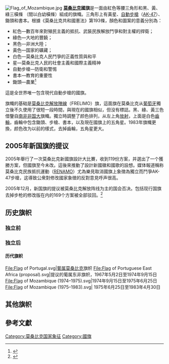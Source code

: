 {{Infobox Flag
| Name       = 莫桑比克國旗
| Image      = Flag of Mozambique.svg
| Use        = 111111
| Symbol     = 
| Proportion = 2:3
| Adoption   = 1983年5月1日
}}
[[File:Flag_of_Mozambique.jpg|thumb]]
'''[[莫桑比克|莫桑比克]]國旗'''是一面由紅色等腰三角形和黑、黃、綠三橫條 （間以白幼橫條）組成的旗幟。三角形上有黃星、[[自動步槍|自動步槍]]（[[卡拉什尼科夫自動步槍|AK-47]]）、鋤頭和書本。根據《莫桑比克共和國憲法》第193條，顏色和圖案的意義分別為：
* 紅色—數百年來對殖民主義的抵抗、武裝民族解放鬥爭和對主權的捍衛；
* 綠色—大地的豐饒；
* 黑色—非洲大陸；
* 黃色—国家的礦藏；
* 白色—莫桑比克人民鬥爭的正義性質與和平
* 星—莫桑比克人民的社會主義和國際主義精神
* 自動步槍—防衛和警惕
* 書本—教育的重要性
* 鋤頭—農業<ref>{{Cite web |url=http://www.fotw.net/flags/mz.html |title=FOTW: Mozambique |access-date=2007-10-18 |archive-url=https://web.archive.org/web/20070930220810/http://www.fotw.net/flags/mz.html |archive-date=2007-09-30 |dead-url=yes }}</ref>

這是全世界唯一包含現代自動步槍的國旗。

旗幟的基础是[[莫桑比克解放陣線|莫桑比克解放陣線]]（FRELIMO）旗，這面旗在莫桑比克从[[葡萄牙|葡萄牙]]獨立後不久使用了很短一段時間，與現在的國旗相似，但没有標誌。黑、綠、黃三色借鑒自[[南非|南非]][[非国大|非国大]]旗幟。獨立時調整了颜色排列，从左上角[[放射|放射]]，上面是白色[[齒輪|齒輪]]，齒輪中包含鋤頭、步槍、書本，以及現在國旗上的五角星。1983年旗幟更換，颜色改为以前的樣式，去掉齒輪，五角星更大。

== 2005年新国旗的提议 ==
2005年舉行了一次莫桑比克新國旗設計大比賽，收到119份方案，并選出了一个獲勝方案，但國旗至今未改。這後來推動了設計新國徽和國歌的設想。媒体報道稱称莫桑比克民族抵抗運動（[[莫桑比克全國抵抗|RENAMO]]）尤為樂見取消國旗上象徴為獨立而鬥爭AK-47步槍，这導致公衆對修改國家象徴的反對意見呼声很高。

2005年12月，新国旗的提议被莫桑比克解放阵线为主的国会否决。包括现行国旗去掉步枪的修改版在内的169个方案被全部驳回。<ref>{{cite news |author= |title=Mozambique: Parliament Keeps Gun In National Flag |url=http://query.nytimes.com/gst/fullpage.html?res=9E01E4D71730F933A15751C1A9639C8B63 |work=纽约时报 |date=2005-12-20 |accessdate=2007-11-14 |archive-date=2018-01-21 |archive-url=https://web.archive.org/web/20180121072348/https://query.nytimes.com/gst/fullpage.html?res=9E01E4D71730F933A15751C1A9639C8B63 |dead-url=no }}</ref>

== 历史旗帜 ==
=== 独立前 ===
{{Flag gallery
|File:Flag of Portugal.svg|[[葡属莫桑比克|葡属莫桑比克]]
|File:Flag of Portuguese East Africa (proposal).svg|葡属東非
|File:Flag of FPLM.svg|[[莫桑比克解放阵线|莫桑比克解放阵线]]
}}

=== 独立后 ===
{{Flag gallery
|File:Flag of Mozambique (1974–1975).svg|[[莫桑比克人民共和国|莫桑比克人民共和国]]<br />1974年9月15日-1975年6月25日
|File:Flag of Mozambique (1975-1983) alternative version.svg|莫桑比克人民共和國<br />1975年6月25日-1983年4月30日
|File:Flag of Mozambique (1983).svg|莫桑比克人民共和国<br />1983年4月30日-5月1日（临时代用旗，仅在首都[[马普托|马普托]]试用）
}}

====历代旗帜====
<gallery class="center" widths="150">
File:Flag of Portugal.svg|{{FIAV|historical}}[[葡属莫桑比克|葡属莫桑比克]]旗帜
File:Flag of Portuguese East Africa (proposal).svg|{{FIAV|proposal}}提议的葡属东非旗帜，1967年5月2日至1974年9月15日
File:Flag of Mozambique (1974–1975).svg|{{FIAV|historical}}1974年9月15日至1975年6月25日
File:Flag of Mozambique (1975–1983).svg|{{FIAV|historical}} 1975年6月25日至1983年4月30日
</gallery>

== 其他旗帜 ==
{{Flag gallery
|File:Presidential Standard of Mozambique (1975-1982).svg|总统旗帜（1975年至1982年）
|File:Presidential Standard of Mozambique (1982-1990).svg|总统旗帜（1982年至1990年）
|File:Presidential Standard of Mozambique.svg|总统旗帜（1990年至今）
}}

== 參考文獻 ==
<div class="references-small">
<references />
</div>

{{非洲題目|国旗}}

[[Category:莫桑比克国家象征|Category:莫桑比克国家象征]]
[[Category:國旗|Category:國旗]]